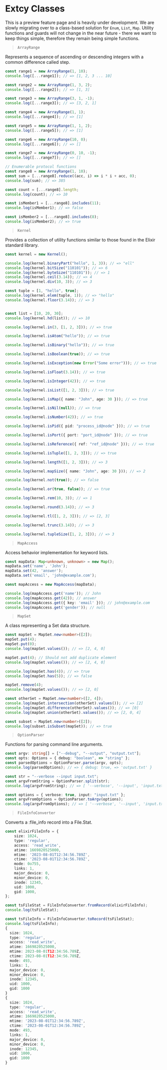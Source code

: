 # Extcy Classes

This is a preview feature page and is heavily under development. We are slowly migrating over to a class-based solution for `Enum`, `List`, `Map`. 
Utility functions and guards will not change in the near future - there we want to keep things simple, therefore they remain being simple functions. 

> `ArrayRange`

Represents a sequence of ascending or descending integers with a common difference called step.

```ts
const range1 = new ArrayRange(1, 10);
console.log([...range1]); // => [1, 2, 3 ... 10]

const range2 = new ArrayRange(1, 3, 2);
console.log([...range2]); // => [1, 3]

const range3 = new ArrayRange(3, 1, -1);
console.log([...range3]); // => [3, 2, 1]

const range4 = new ArrayRange(1, 1);
console.log([...range4]); // => [1]

const range5 = new ArrayRange(1, 1, 2);
console.log([...range5]); // => [1]

const range6 = new ArrayRange(10, 0);
console.log([...range6]); // => []

const range7 = new ArrayRange(0, 10, -1);
console.log([...range7]); // => []

// Enumerable protocol functions
const range8 = new ArrayRange(1, 10);
const sum = [...range8].reduce((acc, i) => i * i + acc, 0);
console.log(sum); // => 385

const count = [...range8].length;
console.log(count); // => 10

const isMember1 = [...range8].includes(11);
console.log(isMember1); // => false

const isMember2 = [...range8].includes(8);
console.log(isMember2); // => true
```

> `Kernel`

Provides a collection of utility functions similar to those found in the Elixir standard library.

```ts
const kernel = new Kernel();

console.log(kernel.binaryPart("hello", 1, 3)); // => "ell"
console.log(kernel.bitSize("110101")); // => 6
console.log(kernel.byteSize("110101")); // => 1
console.log(kernel.ceil(3.14)); // => 4
console.log(kernel.div(10, 3)); // => 3

const tuple = [1, "hello", true];
console.log(kernel.elem(tuple, 1)); // => "hello"
console.log(kernel.floor(3.14)); // => 3


const list = [10, 20, 30];
console.log(kernel.hd(list)); // => 10

console.log(kernel.in(3, [1, 2, 3])); // => true

console.log(kernel.isAtom("hello")); // => true

console.log(kernel.isBinary("hello")); // => true

console.log(kernel.isBoolean(true)); // => true

console.log(kernel.isException(new Error("Some error"))); // => true

console.log(kernel.isFloat(3.14)); // => true

console.log(kernel.isInteger(42)); // => true

console.log(kernel.isList([1, 2, 3])); // => true

console.log(kernel.isMap({ name: "John", age: 30 })); // => true

console.log(kernel.isNil(null)); // => true

console.log(kernel.isNumber(42)); // => true

console.log(kernel.isPid({ pid: "process_id@node" })); // => true

console.log(kernel.isPort({ port: "port_id@node" })); // => true

console.log(kernel.isReference({ ref: "ref_id@node" })); // => true

console.log(kernel.isTuple([1, 2, 3])); // => true

console.log(kernel.length([1, 2, 3])); // => 3

console.log(kernel.mapSize({ name: "John", age: 30 })); // => 2

console.log(kernel.not(true)); // => false

console.log(kernel.or(true, false)); // => true

console.log(kernel.rem(10, 3)); // => 1

console.log(kernel.round(3.14)); // => 3

console.log(kernel.tl([1, 2, 3])); // => [2, 3]

console.log(kernel.trunc(3.14)); // => 3

console.log(kernel.tupleSize([1, 2, 3])); // => 3
```

> `MapAccess`

Access behavior implementation for keyword lists.

```ts
const mapData: Map<unknown, unknown> = new Map();
mapData.set('name', 'John');
mapData.set(42, 'answer');
mapData.set('email', 'john@example.com');

const mapAccess = new MapAccess(mapData);

console.log(mapAccess.get('name')); // John
console.log(mapAccess.get(42)); // answer
console.log(mapAccess.get({ key: 'email' })); // john@example.com
console.log(mapAccess.get('gender')); // null
```

> `MapSet`

A class representing a Set data structure.

```ts
const mapSet = MapSet.new<number>([2]);
mapSet.put(4);
mapSet.put(0);
console.log(mapSet.values()); // => [2, 4, 0]

mapSet.put(4); // Should not add duplicate element
console.log(mapSet.values()); // => [2, 4, 0]

console.log(mapSet.has(4)); // => true
console.log(mapSet.has(5)); // => false

mapSet.remove(4);
console.log(mapSet.values()); // => [2, 0]

const otherSet = MapSet.new<number>([2, 4]);
console.log(mapSet.intersection(otherSet).values()); // => [2]
console.log(mapSet.difference(otherSet).values()); // => [0]
console.log(mapSet.union(otherSet).values()); // => [2, 0, 4]

const subset = MapSet.new<number>([2]);
console.log(subset.isSubset(mapSet)); // => true
```

> `OptionParser`

Functions for parsing command line arguments.

```ts
const argv: string[] = ["--debug", "--output", "output.txt"];
const opts: Options = { debug: "boolean", => "string" };
const parsedOptions = OptionParser.parse(argv, opts);
console.log(parsedOptions); // => { debug: true, => 'output.txt' }

const str = "--verbose --input input.txt";
const argvFromString = OptionParser.split(str);
console.log(argvFromString); // => [ '--verbose', '--input', 'input.txt' ]

const options = { verbose: true, input: "input.txt" };
const argvFromOptions = OptionParser.toArgv(options);
console.log(argvFromOptions); // => [ '--verbose', '--input', 'input.txt' ]
```

> `FileInfoConverter`

Converts a :file_info record into a File.Stat.

```ts
const elixirFileInfo = {
    size: 1024,
    type: 'regular',
    access: 'read_write',
    atime: 1669820525000,
    mtime: '2023-08-01T12:34:56.789Z',
    ctime: '2023-08-01T12:34:56.789Z',
    mode: 0o755,
    links: 1,
    major_device: 0,
    minor_device: 0,
    inode: 12345,
    uid: 1000,
    gid: 1000,
};

const tsFileStat = FileInfoConverter.fromRecord(elixirFileInfo);
console.log(tsFileStat);

const tsFileInfo = FileInfoConverter.toRecord(tsFileStat);
console.log(tsFileInfo);
{
  size: 1024,
  type: 'regular',
  access: 'read_write',
  atime: 1669820525000,
  mtime: 2023-08-01T12:34:56.789Z,
  ctime: 2023-08-01T12:34:56.789Z,
  mode: 493,
  links: 1,
  major_device: 0,
  minor_device: 0,
  inode: 12345,
  uid: 1000,
  gid: 1000
}
{
  size: 1024,
  type: 'regular',
  access: 'read_write',
  atime: 1669820525000,
  mtime: '2023-08-01T12:34:56.789Z',
  ctime: '2023-08-01T12:34:56.789Z',
  mode: 493,
  links: 1,
  major_device: 0,
  minor_device: 0,
  inode: 12345,
  uid: 1000,
  gid: 1000
}
```